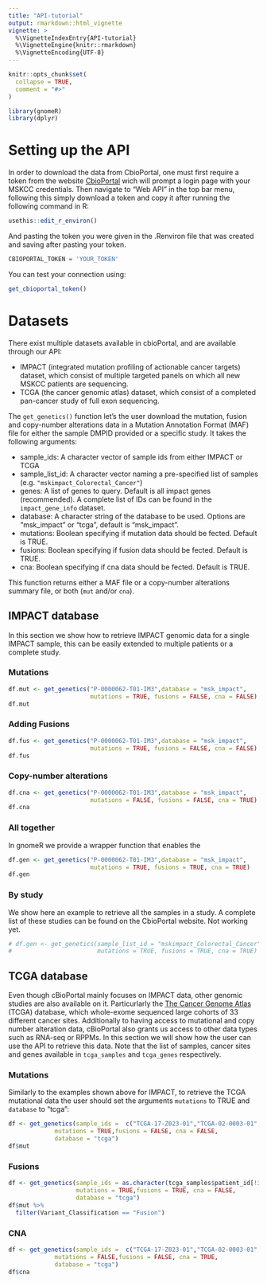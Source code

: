 ```yaml
---
title: "API-tutorial"
output: rmarkdown::html_vignette
vignette: >
  %\VignetteIndexEntry{API-tutorial}
  %\VignetteEngine{knitr::rmarkdown}
  %\VignetteEncoding{UTF-8}
---
```


```r
knitr::opts_chunk$set(
  collapse = TRUE,
  comment = "#>"
)
```

```r
library(gnomeR)
library(dplyr)
```

# Setting up the API

In order to download the data from CbioPortal, one must first require a token from the website [CbioPortal](https://cbiologin.mskcc.org/) wich will prompt a login page with your MSKCC credentials. Then navigate to "Web API" in the top bar menu, following this simply download a token and copy it after running the following command in R:


```r
usethis::edit_r_environ()
```

And pasting the token you were given in the .Renviron file that was created and saving after pasting your token.

```r
CBIOPORTAL_TOKEN = 'YOUR_TOKEN'
```

You can test your connection using:

```r
get_cbioportal_token()
```

# Datasets

There exist multiple datasets available in cbioPortal, and are available through our API:

- IMPACT (integrated mutation profiling of actionable cancer targets) dataset, which consist of multiple targeted panels on which all new MSKCC patients are sequencing.
- TCGA (the cancer genomic atlas) dataset, which consist of a completed pan-cancer study of full exon sequencing.

The `get_genetics()` function let's the user download the mutation, fusion and copy-number alterations data in a Mutation Annotation Format (MAF) file for either the sample DMPID provided or a specific study. It takes the following arguments:

- sample_ids: A character vector of sample ids from either IMPACT or TCGA
- sample_list_id: A character vector naming a pre-specified list of samples (e.g. `"mskimpact_Colorectal_Cancer"`)
- genes: A list of genes to query. Default is all impact genes (recommended). A complete list of IDs can be found in the `impact_gene_info` dataset.
- database: A character string of the database to be used. Options are "msk_impact" or "tcga", default is "msk_impact".
- mutations: Boolean specifying if mutation data should be fected. Default is TRUE.
- fusions: Boolean specifying if fusion data should be fected. Default is TRUE.
- cna: Boolean specifying if cna data should be fected. Default is TRUE.

This function returns either a MAF file or a copy-number alterations summary file, or both (`mut` and/or `cna`).

## IMPACT database

In this section we show how to retrieve IMPACT genomic data for a single IMPACT sample, this can be easily extended to multiple patients or a complete study.

### Mutations

```r
df.mut <- get_genetics("P-0000062-T01-IM3",database = "msk_impact",
                       mutations = TRUE, fusions = FALSE, cna = FALSE)
df.mut
```

### Adding Fusions

```r
df.fus <- get_genetics("P-0000062-T01-IM3",database = "msk_impact",
                       mutations = TRUE, fusions = FALSE, cna = FALSE)
df.fus
```

### Copy-number alterations

```r
df.cna <- get_genetics("P-0000062-T01-IM3",database = "msk_impact",
                       mutations = FALSE, fusions = FALSE, cna = TRUE)
df.cna
```

### All together

In gnomeR we provide a wrapper function that enables the

```r
df.gen <- get_genetics("P-0000062-T01-IM3",database = "msk_impact",
                       mutations = TRUE, fusions = TRUE, cna = TRUE)
df.gen
```

### By study

We show here an example to retrieve all the samples in a study. A complete list of these studies can be found on the CbioPortal website.
Not working yet.
```r
# df.gen <- get_genetics(sample_list_id = "mskimpact_Colorectal_Cancer",database = "msk_impact",
#                        mutations = TRUE, fusions = TRUE, cna = TRUE)
```


## TCGA database

Even though cBioPortal mainly focuses on IMPACT data, other genomic studies are also available on it. Particurlarly the [The Cancer Genome Atlas](https://www.cancer.gov/about-nci/organization/ccg/research/structural-genomics/tcga) (TCGA) database, which whole-exome sequenced large cohorts of 33 different cancer sites. Additionally to having access to mutational and copy number alteration data, cBioPortal also grants us access to other data types such as RNA-seq or RPPMs. In this section we will show how the user can use the API to retrieve this data. Note that the list of samples, cancer sites and genes available in `tcga_samples` and `tcga_genes` respectively.

### Mutations

Similarly to the examples shown above for IMPACT, to retrieve the TCGA mutational data the user should set the arguments `mutations` to TRUE and `database` to "tcga":

```r
df <- get_genetics(sample_ids =  c("TCGA-17-Z023-01","TCGA-02-0003-01","TCGA-02-0055-01"),
             mutations = TRUE,fusions = FALSE, cna = FALSE,
             database = "tcga")
df$mut
```

### Fusions

```r
df <- get_genetics(sample_ids = as.character(tcga_samples$patient_id[!is.na(tcga_samples$Cancer_Code)][1:100]),
                   mutations = TRUE,fusions = TRUE, cna = FALSE,
                   database = "tcga")
df$mut %>%
  filter(Variant_Classification == "Fusion")
```

### CNA

```r
df <- get_genetics(sample_ids =  c("TCGA-17-Z023-01","TCGA-02-0003-01","TCGA-02-0055-01"),
             mutations = FALSE,fusions = FALSE, cna = TRUE,
             database = "tcga")
df$cna
```
